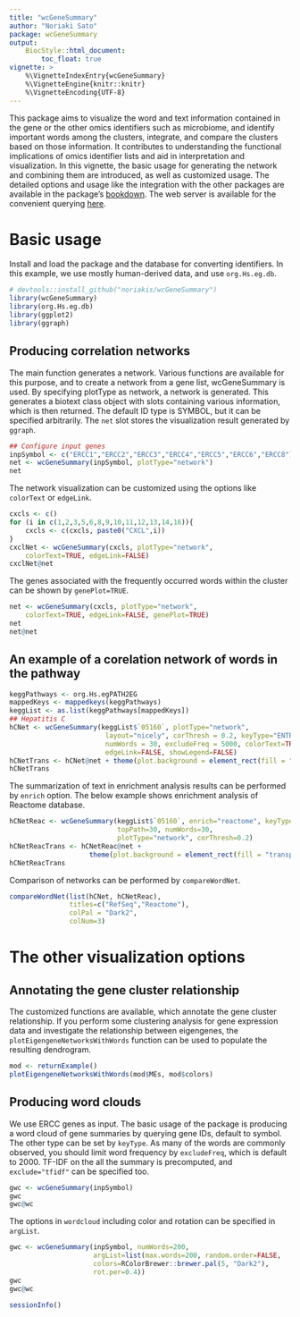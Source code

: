 ```yaml
---
title: "wcGeneSummary"
author: "Noriaki Sato"
package: wcGeneSummary
output: 
    BiocStyle::html_document:
        toc_float: true
vignette: >
    %\VignetteIndexEntry{wcGeneSummary}
    %\VignetteEngine{knitr::knitr}
    %\VignetteEncoding{UTF-8}  
---
```


This package aims to visualize the word and text information contained in the gene or the other omics identifiers such as microbiome, and identify important words among the clusters, integrate, and compare the clusters based on those information. It contributes to understanding the functional implications of omics identifier lists and aid in interpretation and visualization. In this vignette, the basic usage for generating the network and combining them are introduced, as well as customized usage. The detailed options and usage like the integration with the other packages are available in the package's [bookdown](https://noriakis.github.io/software/wcGeneSummary). The web server is available for the convenient querying [here](https://nsato.shinyapps.io/osplotweb).

# Basic usage

Install and load the package and the database for converting identifiers. In this example, we use mostly human-derived data, and use `org.Hs.eg.db`.

```r
# devtools::install_github("noriakis/wcGeneSummary")
library(wcGeneSummary)
library(org.Hs.eg.db)
library(ggplot2)
library(ggraph)
```

## Producing correlation networks

The main function generates a network. Various functions are available for this purpose, and to create a network from a gene list, wcGeneSummary is used. By specifying plotType as network, a network is generated. This generates a biotext class object with slots containing various information, which is then returned. The default ID type is SYMBOL, but it can be specified arbitrarily. The `net` slot stores the visualization result generated by `ggraph`.

```r
## Configure input genes
inpSymbol <- c("ERCC1","ERCC2","ERCC3","ERCC4","ERCC5","ERCC6","ERCC8")
net <- wcGeneSummary(inpSymbol, plotType="network")
net
```

The network visualization can be customized using the options like `colorText` or `edgeLink`.

```r
cxcls <- c()
for (i in c(1,2,3,5,6,8,9,10,11,12,13,14,16)){
    cxcls <- c(cxcls, paste0("CXCL",i))
}
cxclNet <- wcGeneSummary(cxcls, plotType="network",
    colorText=TRUE, edgeLink=FALSE)
cxclNet@net
```
The genes associated with the frequently occurred words within the cluster can be shown by `genePlot=TRUE`.

```r
net <- wcGeneSummary(cxcls, plotType="network",
    colorText=TRUE, edgeLink=FALSE, genePlot=TRUE)
net
net@net
```

## An example of a corelation network of words in the pathway

```r
keggPathways <- org.Hs.egPATH2EG
mappedKeys <- mappedkeys(keggPathways)
keggList <- as.list(keggPathways[mappedKeys])
## Hepatitis C
hCNet <- wcGeneSummary(keggList$`05160`, plotType="network",
                        layout="nicely", corThresh = 0.2, keyType="ENTREZID",
                        numWords = 30, excludeFreq = 5000, colorText=TRUE,
                        edgeLink=FALSE, showLegend=FALSE)
hCNetTrans <- hCNet@net + theme(plot.background = element_rect(fill = "transparent",colour = NA))
hCNetTrans
```
The summarization of text in enrichment analysis results can be performed by `enrich` option. The below example shows enrichment analysis of Reactome database.

```r
hCNetReac <- wcGeneSummary(keggList$`05160`, enrich="reactome", keyType="ENTREZID",
                           topPath=30, numWords=30,
                           plotType="network", corThresh=0.2)
hCNetReacTrans <- hCNetReac@net +
                    theme(plot.background = element_rect(fill = "transparent",colour = NA))
hCNetReacTrans
```

Comparison of networks can be performed by `compareWordNet`.

```r
compareWordNet(list(hCNet, hCNetReac),
               titles=c("RefSeq","Reactome"),
               colPal = "Dark2",
               colNum=3)
```

# The other visualization options

## Annotating the gene cluster relationship

The customized functions are available, which annotate the gene cluster relationship. If you perform some clustering analysis for gene expression data and investigate the relationship between eigengenes, the `plotEigengeneNetworksWithWords` function can be used to populate the resulting dendrogram.

```r
mod <- returnExample()
plotEigengeneNetworksWithWords(mod$MEs, mod$colors)
```

## Producing word clouds

We use ERCC genes as input. The basic usage of the package is producing a word cloud of gene summaries by querying gene IDs, default to symbol. The other type can be set by `keyType`. As many of the words are commonly observed, you should limit word frequency by `excludeFreq`, which is default to 2000. TF-IDF on the all the summary is precomputed, and `exclude="tfidf"` can be specified too.

```r
gwc <- wcGeneSummary(inpSymbol)
gwc
gwc@wc
```

The options in `wordcloud` including color and rotation can be specified in `argList`.

```r
gwc <- wcGeneSummary(inpSymbol, numWords=200,
                     argList=list(max.words=200, random.order=FALSE,
                     colors=RColorBrewer::brewer.pal(5, "Dark2"),
                     rot.per=0.4))
gwc
gwc@wc
```



```r
sessionInfo()
```